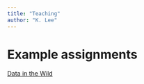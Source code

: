 ```yaml
---
title: "Teaching"
author: "K. Lee"
---
```


# Example assignments
[Data in the Wild](https://katharinemarielee.github.io/ClassAssignments/InterpretDataVis.html)